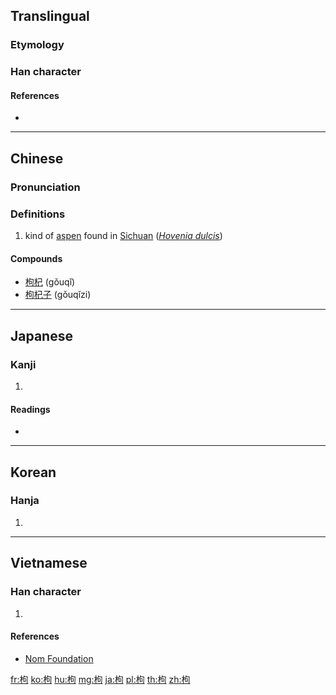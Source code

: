 {{character info/new}}
{{also|栒}}
==Translingual==
===Etymology===
{{Han etyl}}
===Han character===
{{Han char|rn=75|rad=木|as=05|sn=9|four=47920|canj=DPR|ids=⿰木句}}

====References====
* {{Han ref|kx=0517.120|dkj=14588|dj=0905.150|hdz=21186.100|uh=67B8|ud=26552|bh=AC65|bd=44133}}

----

==Chinese==
{{zh-forms}}

===Pronunciation===
{{zh-pron
|m=gǒu,jǔ,gōu,qú
|c=gau2,geoi2
|mc=y
|oc=y
|ma=
|cat=pn
}}

===Definitions===
{{zh-hanzi}}

# kind of [[aspen]] found in [[Sichuan]] (''[[w:Hovenia dulcis|Hovenia dulcis]]'')

====Compounds====
* [[枸杞]] (gǒuqǐ)
* [[枸杞子]] (gǒuqǐzi)

----

==Japanese==

===Kanji===
{{ja-kanji|grade=|rs=木05}}

# {{defn|lang=ja|sort=木05}}

====Readings====
* {{ja-readings|on=[[く]] (ku), [[こう]] (kō)|kun=[[ひいらぎ]] (hiiragi), [[からたち]] (karatachi), [[まがる]] (magaru)}}

----

==Korean==

===Hanja===
{{ko-hanja|hangeul=구|eumhun=|rv=gu|mr=ku|y=kwu}}

# {{defn|lang=ko|sort=木05}}

----

==Vietnamese==

===Han character===
{{vi-hantu|[[cẩu]], [[cù]], [[cử]]|rs=木05}}

# {{defn|lang=vi|sort=木05}}

====References====
* [http://nomfoundation.org/common/nom_details.php?codepoint=67b8 Nom Foundation]

[[fr:枸]]
[[ko:枸]]
[[hu:枸]]
[[mg:枸]]
[[ja:枸]]
[[pl:枸]]
[[th:枸]]
[[zh:枸]]